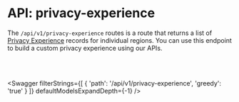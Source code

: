 

# API: privacy-experience

The `/api/v1/privacy-experience` routes is a route that returns a list of [Privacy Experience](/docs/tutorials/consent-management-fundamentals/consent-management-privacy-experiences) records for individual regions. You can use this endpoint to build a custom privacy experience using our APIs. 

<br></br>

<Swagger 
    filterStrings={[
        {
            'path': '/api/v1/privacy-experience',
            'greedy': 'true'
        }
    ]} 
    defaultModelsExpandDepth={-1}
/>
